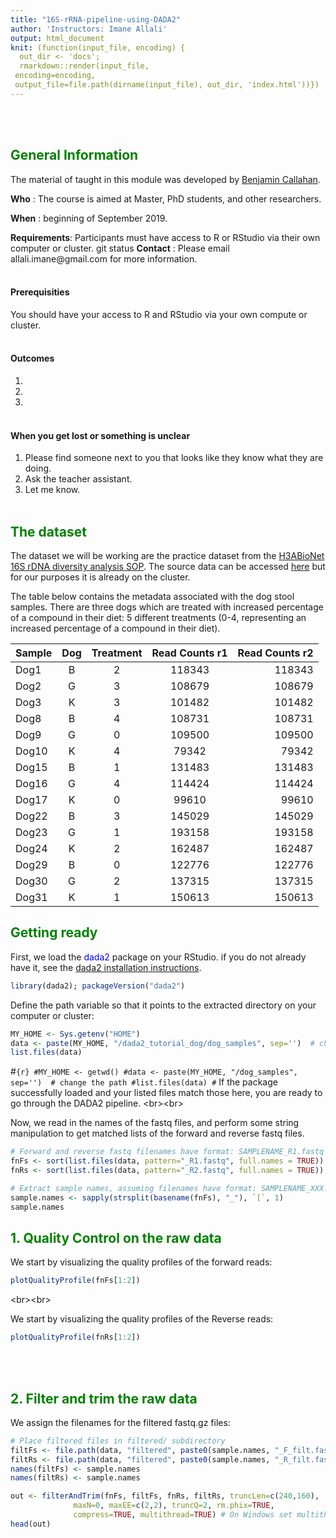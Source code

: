 ```yaml
---
title: "16S-rRNA-pipeline-using-DADA2"
author: 'Instructors: Imane Allali'
output: html_document
knit: (function(input_file, encoding) {
  out_dir <- 'docs';
  rmarkdown::render(input_file,
 encoding=encoding,
 output_file=file.path(dirname(input_file), out_dir, 'index.html'))})
---
```





<br/><br/>

## <span style="color:green">General Information</span>
The material of taught in this module was developed by [Benjamin Callahan](https://github.com/benjjneb).

**Who** : The course is aimed at Master, PhD students, and other researchers.

**When** : beginning of September 2019.

**Requirements**: Participants must have access to R or RStudio via their own computer or cluster.
git status
**Contact** : Please email allali.imane@gmail.com for more information.
<br/><br/>

#### Prerequisities
You should have your access to R and RStudio via your own compute or cluster.
<br/><br/>

#### Outcomes
1.
2.
3.
<br/><br/>

#### When you get lost or something is unclear
1. Please find someone next to you that looks like they know what they are doing.
2. Ask the teacher assistant.
3. Let me know.
<br/><br/>
 
## <span style="color:green">The dataset</span>
The dataset we will be working are the practice dataset from the [H3ABioNet 16S rDNA diversity analysis SOP](https://h3abionet.github.io/H3ABionet-SOPs/16s-rRNA-1-0.html). The source data can be accessed [here](http://h3data.cbio.uct.ac.za/assessments/16SrRNADiversityAnalysis/practice) but for our purposes it is already on the cluster.

The table below contains the metadata associated with the dog stool samples. There are three dogs which are treated with increased percentage of a compound in their diet: 5 different treatments (0-4, representing an increased percentage of a compound in their diet).


| Sample  | Dog    | Treatment  | Read Counts r1  | Read Counts r2 |
| :-------| :----: | :--------: | :-------------: | ----------:    | 
|  Dog1   | B      | 2          |  118343         | 118343         |
|  Dog2   | G      | 3          |  108679	        | 108679         | 
|  Dog3   | K      | 3          |  101482         | 101482         | 
|  Dog8   | B      | 4          |  108731         | 108731         | 
|  Dog9   | G      | 0          |  109500         | 109500         | 
|  Dog10  | K      | 4          |  79342          | 79342          | 
|  Dog15  | B      | 1          |  131483         | 131483         | 
|  Dog16  | G      | 4          |  114424         | 114424         | 
|  Dog17  | K      | 0          |  99610	        | 99610	         | 
|  Dog22  | B      | 3          |  145029         | 145029         | 
|  Dog23  | G      | 1          |  193158         | 193158         | 
|  Dog24  | K      | 2          |  162487         | 162487         | 
|  Dog29  | B      | 0          |  122776         | 122776         | 
|  Dog30  | G      | 2          |  137315         | 137315         | 
|  Dog31  | K      | 1          |  150613         | 150613         | 

## <span style="color:green">Getting ready</span>
First, we load the <span style="color:blue">dada2</span> package on your RStudio. if you do not already have it, see the [dada2 installation instructions](https://benjjneb.github.io/dada2/dada-installation.html).

```r
library(dada2); packageVersion("dada2")
```


Define the path variable so that it points to the extracted directory on your computer or cluster:

```r
MY_HOME <- Sys.getenv("HOME")
data <- paste(MY_HOME, "/dada2_tutorial_dog/dog_samples", sep='')  # change the path
list.files(data)
```



#```{r}
#MY_HOME <- getwd()
#data <- paste(MY_HOME, "/dog_samples", sep='')  # change the path
#list.files(data)
#```
If the package successfully loaded and your listed files match those here, you are ready to go through the DADA2 pipeline.
<br\><br\>

Now, we read in the names of the fastq files, and perform some string manipulation to get matched lists of the forward and reverse fastq files.
```r
# Forward and reverse fastq filenames have format: SAMPLENAME_R1.fastq and SAMPLENAME_R2.fastq
fnFs <- sort(list.files(data, pattern="_R1.fastq", full.names = TRUE))
fnRs <- sort(list.files(data, pattern="_R2.fastq", full.names = TRUE))

# Extract sample names, assuming filenames have format: SAMPLENAME_XXX.fastq
sample.names <- sapply(strsplit(basename(fnFs), "_"), `[`, 1)
sample.names
```


## <span style="color:green">1. Quality Control on the raw data</span>
We start by visualizing the quality profiles of the forward reads:

```r
plotQualityProfile(fnFs[1:2])
```
<br\><br\>

We start by visualizing the quality profiles of the Reverse reads:

```r
plotQualityProfile(fnRs[1:2])
```

<br/><br/>

## <span style="color:green">2. Filter and trim the raw data</span>
We assign the filenames for the filtered fastq.gz files:

```r
# Place filtered files in filtered/ subdirectory
filtFs <- file.path(data, "filtered", paste0(sample.names, "_F_filt.fastq.gz"))
filtRs <- file.path(data, "filtered", paste0(sample.names, "_R_filt.fastq.gz"))
names(filtFs) <- sample.names
names(filtRs) <- sample.names
```


```r
out <- filterAndTrim(fnFs, filtFs, fnRs, filtRs, truncLen=c(240,160),
              maxN=0, maxEE=c(2,2), truncQ=2, rm.phix=TRUE,
              compress=TRUE, multithread=TRUE) # On Windows set multithread=FALSE
head(out)
```